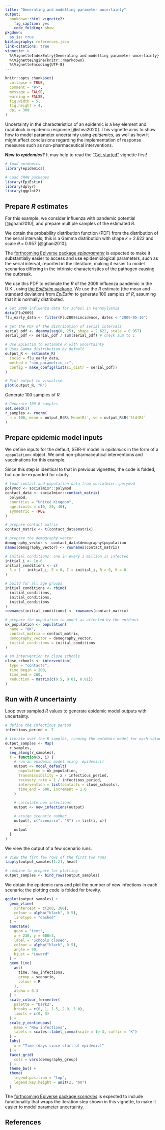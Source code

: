 ```yaml
---
title: "Generating and modelling parameter uncertainty"
output:
  bookdown::html_vignette2:
    fig_caption: yes
    code_folding: show
pkgdown:
  as_is: true
bibliography: references.json
link-citations: true
vignette: >
  %\VignetteIndexEntry{Generating and modelling parameter uncertainty}
  %\VignetteEngine{knitr::rmarkdown}
  %\VignetteEncoding{UTF-8}
---
```


```r
knitr::opts_chunk$set(
  collapse = TRUE,
  comment = "#>",
  message = FALSE,
  warning = FALSE,
  fig.width = 5,
  fig.height = 4,
  dpi = 300
)
```

Uncertainty in the characteristics of an epidemic is a key element and roadblock in epidemic response [@shea2020].
This vignette aims to show how to model parameter uncertainty using _epidemics_, as well as how it might affect conclusions regarding the implementation of response measures such as non-pharmaceutical interventions.

::: {.alert .alert-warning}
**New to _epidemics_?** It may help to read the ["Get started"](epidemics.html) vignette first!
:::

```r
# load epidemics
library(epidemics)

# Load CRAN packages
library(EpiEstim)
library(dplyr)
library(ggplot2)
```

## Prepare $R$ estimates

For this example, we consider influenza with pandemic potential [@ghani2010], and prepare multiple samples of the estimated $R$.

We obtain the probability distribution function (PDF) from the distribution of the serial intervals; this is a Gamma distribution with shape $k$ = 2.622 and scale $\theta$ = 0.957 [@ghani2010].

::: {.alert .alert-info}
The [forthcoming Epiverse package _epiparameter_](https://epiverse-trace.github.io/epiparameter/) is expected to make it substantially easier to access and use epidemiological parameters, such as the serial interval, reported in the literature, making it easier to model scenarios differing in the intrinsic characteristics of the pathogen causing the outbreak.
:::

We use this PDF to estimate the $R$ of the 2009 influenza pandemic in the U.K., using [the _EpiEstim_ package](https://cran.r-project.org/package=EpiEstim).
We use the $R$ estimate (the mean and standard deviation) from _EpiEstim_ to generate 100 samples of $R$, assuming that it is normally distributed.

```r
# Get 2009 influenza data for school in Pennsylvania
data(Flu2009)
flu_early_data <- filter(Flu2009$incidence, dates < "2009-05-10")

# get the PDF of the distribution of serial intervals
serial_pdf <- dgamma(seq(0, 25), shape = 2.622, scale = 0.957)
serial_pdf <- serial_pdf / sum(serial_pdf) # check sum to 1

# Use EpiEstim to estimate R with uncertainty
# Uses Gamma distribution by default
output_R <- estimate_R(
  incid = flu_early_data,
  method = "non_parametric_si",
  config = make_config(list(si_distr = serial_pdf))
)

# Plot output to visualise
plot(output_R, "R")
```

Generate 100 samples of $R$.

```r
# Generate 100 R samples
set.seed(1)
r_samples <- rnorm(
  n = 100, mean = output_R$R$`Mean(R)`, sd = output_R$R$`Std(R)`
)
```

## Prepare epidemic model inputs

We define inputs for the default, SEIR-V model in _epidemics_ in the form of a `<population>` object.
We omit non-pharmaceutical interventions and vaccinations for this example.

Since this step is identical to that in previous vignettes, the code is folded, but can be expanded for clarity.

```r
# load contact and population data from socialmixr::polymod
polymod <- socialmixr::polymod
contact_data <- socialmixr::contact_matrix(
  polymod,
  countries = "United Kingdom",
  age.limits = c(0, 20, 40),
  symmetric = TRUE
)

# prepare contact matrix
contact_matrix <- t(contact_data$matrix)

# prepare the demography vector
demography_vector <- contact_data$demography$population
names(demography_vector) <- rownames(contact_matrix)

# initial conditions: one in every 1 million is infected
initial_i <- 1e-6
initial_conditions <- c(
  S = 1 - initial_i, E = 0, I = initial_i, R = 0, V = 0
)

# build for all age groups
initial_conditions <- rbind(
  initial_conditions,
  initial_conditions,
  initial_conditions
)
rownames(initial_conditions) <- rownames(contact_matrix)

# prepare the population to model as affected by the epidemic
uk_population <- population(
  name = "UK",
  contact_matrix = contact_matrix,
  demography_vector = demography_vector,
  initial_conditions = initial_conditions
)

# an intervention to close schools
close_schools <- intervention(
  type = "contacts",
  time_begin = 200,
  time_end = 260,
  reduction = matrix(c(0.5, 0.01, 0.01))
)
```

## Run with $R$ uncertainty

Loop over sampled $R$ values to generate epidemic model outputs with uncertainty.

```r
# define the infectious period
infectious_period <- 7

# iterate over the R samples, running the epidemic model for each value of R
output_samples <- Map(
  r_samples,
  seq_along(r_samples),
  f = function(x, i) {
    # run an epidemic model using `epidemic()`
    output <- model_default(
      population = uk_population,
      transmissibility = x / infectious_period,
      recovery_rate = 1 / infectious_period,
      intervention = list(contacts = close_schools),
      time_end = 600, increment = 1.0
    )

    # calculate new infections
    output <- new_infections(output)

    # assign scenario number
    output[, c("scenario", "R") := list(i, x)]

    output
  }
)
```

We view the output of a few scenario runs.

```r
# View the firt few rows of the first two runs
lapply(output_samples[1:2], head)

# combine to prepare for plotting
output_samples <- bind_rows(output_samples)
```


We obtain the epidemic runs and plot the number of new infections in each scenario; the plotting code is folded for brevity.

```r
ggplot(output_samples) +
  geom_vline(
    xintercept = c(200, 260),
    colour = alpha("black", 0.5),
    linetype = "dashed"
  ) +
  annotate(
    geom = "text",
    x = 230, y = 600e3,
    label = "Schools closed",
    colour = alpha("black", 0.5),
    angle = 90,
    hjust = "inward"
  ) +
  geom_line(
    aes(
      time, new_infections,
      group = scenario,
      colour = R
    ),
    alpha = 0.3
  ) +
  scale_colour_fermenter(
    palette = "Dark2",
    breaks = c(0, 1, 1.5, 2.0, 3.0),
    limits = c(0, 3)
  ) +
  scale_y_continuous(
    name = "New infections",
    labels = scales::label_comma(scale = 1e-3, suffix = "K")
  ) +
  labs(
    x = "Time (days since start of epidemic)"
  ) +
  facet_grid(
    cols = vars(demography_group)
  ) +
  theme_bw() +
  theme(
    legend.position = "top",
    legend.key.height = unit(2, "mm")
  )
```

The [forthcoming Epiverse package _scenarios_](https://epiverse-trace.github.io/scenarios/) is expected to include functionality that wraps the iteration step shown in this vignette, to make it easier to model parameter uncertainty.

## References
